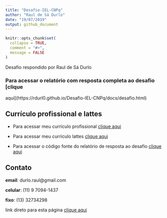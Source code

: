 ```yaml
---
title: "Desafio-IEL-CNPq"
author: "Raul de Sá Durlo"
date: "19/07/2019"
output: github_document
---
```


```r
knitr::opts_chunk$set(
  collapse = TRUE,
  comment = "#>",
  message = FALSE
)
```



Desafio respondido por Raul de Sá Durlo


### **Para acessar o relatório com resposta completa ao desafio** [clique
aqui](https://rdurl0.github.io/Desafio-IEL-CNPq/docs/desafio.html)


## Currículo profissional e lattes

* Para acessar meu currículo profissional [clique aqui](https://github.com/rdurl0/Desafio-IEL-CNPq/blob/master/data/CV_Raul.pdf)

* Para acessar meu currículo lattes [clique aqui](http://lattes.cnpq.br/8549263887619790)

* Para acessar o código fonte do relatório de resposta ao desafio [clique aqui](https://github.com/rdurl0/Desafio-IEL-CNPq/blob/master/docs/desafio.Rmd) 

## Contato

**email**: durlo.raul@gmail.com  

**celular**: (11) 9 7094-1437  

**fixo**: (13) 32734298

link direto para esta página [clique aqui](https://rdurl0.github.io/Desafio-IEL-CNPq/)